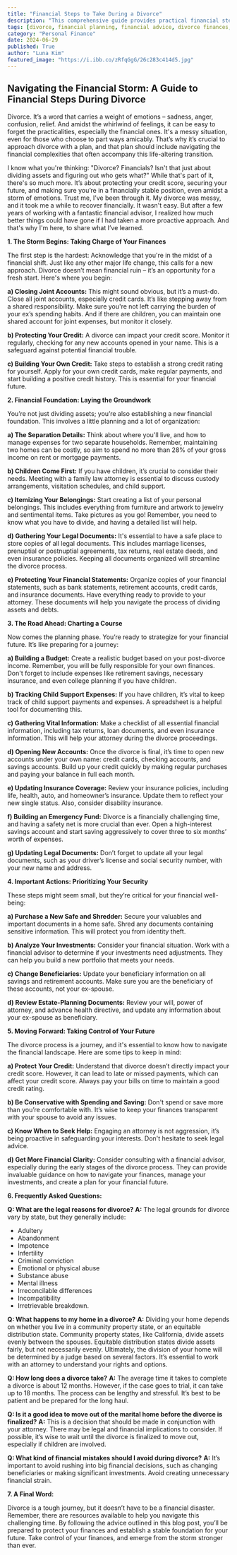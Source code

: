 ```yaml
---
title: "Financial Steps to Take During a Divorce"
description: "This comprehensive guide provides practical financial steps to take during a divorce, covering topics like protecting your credit, dividing assets, creating a budget, and building a new financial foundation.  Learn how to safeguard your financial future and emerge from this challenging transition with confidence."
tags: [divorce, financial planning, financial advice, divorce finances, credit score, budgeting, asset division, legal advice, financial stability, personal finance]
category: "Personal Finance"
date: 2024-06-29
published: True
author: "Luna Kim"
featured_image: "https://i.ibb.co/zRfqGgG/26c283c414d5.jpg"
---
```


##  Navigating the Financial Storm:  A Guide to Financial Steps During Divorce 

Divorce. It’s a word that carries a weight of emotions – sadness, anger, confusion, relief.  And amidst the whirlwind of feelings, it can be easy to forget the practicalities, especially the financial ones. It's a messy situation, even for those who choose to part ways amicably. That’s why it’s crucial to approach divorce with a plan, and that plan should include navigating the financial complexities that often accompany this life-altering transition. 

I know what you're thinking: "Divorce? Financials? Isn't that just about dividing assets and figuring out who gets what?" While that's part of it, there's so much more.  It’s about protecting your credit score, securing your future, and making sure you’re in a financially stable position, even amidst a storm of emotions.  Trust me, I’ve been through it. My divorce was messy, and it took me a while to recover financially. It wasn't easy. But after a few years of working with a fantastic financial advisor, I realized how much better things could have gone if I had taken a more proactive approach.  And that's why I'm here, to share what I’ve learned. 

**1.  The Storm Begins:  Taking Charge of Your Finances**

The first step is the hardest:  Acknowledge that you're in the midst of a financial shift.  Just like any other major life change, this calls for a new approach.  Divorce doesn’t mean financial ruin – it’s an opportunity for a fresh start.  Here's where you begin:

**a) Closing Joint Accounts:**  This might sound obvious, but it’s a must-do.  Close all joint accounts, especially credit cards.  It’s like stepping away from a shared responsibility.  Make sure you're not left carrying the burden of your ex’s spending habits.  And if there are children, you can maintain one shared account for joint expenses, but monitor it closely.

**b) Protecting Your Credit:**  A divorce can impact your credit score.  Monitor it regularly,  checking for any new accounts opened in your name.  This is a safeguard against potential financial trouble.

**c) Building Your Own Credit:**  Take steps to establish a strong credit rating for yourself.  Apply for your own credit cards, make regular payments, and start building a positive credit history. This is essential for your financial future.

**2.  Financial Foundation:  Laying the Groundwork**

You’re not just dividing assets; you’re also establishing a new financial foundation.  This involves a little planning and a lot of organization:

**a) The Separation Details:**  Think about where you'll live, and how to manage expenses for two separate households. Remember, maintaining two homes can be costly,  so aim to spend no more than 28% of your gross income on rent or mortgage payments.

**b) Children Come First:**  If you have children, it’s crucial to consider their needs.  Meeting with a family law attorney is essential to discuss custody arrangements, visitation schedules, and child support. 

**c) Itemizing Your Belongings:**  Start creating a list of your personal belongings.  This includes everything from furniture and artwork to jewelry and sentimental items.  Take pictures as you go!  Remember, you need to know what you have to divide, and having a detailed list will help.

**d) Gathering Your Legal Documents:**  It's essential to have a safe place to store copies of all legal documents. This includes marriage licenses, prenuptial or postnuptial agreements, tax returns, real estate deeds,  and even insurance policies.  Keeping all documents organized will streamline the divorce process.

**e)  Protecting Your Financial Statements:**  Organize copies of your financial statements, such as bank statements, retirement accounts, credit cards, and insurance documents.  Have everything ready to provide to your attorney.  These documents will help you navigate the process of dividing assets and debts. 

**3.  The Road Ahead:  Charting a Course**

Now comes the planning phase. You’re ready to strategize for your financial future.  It’s like preparing for a journey:

**a)  Building a Budget:**  Create a realistic budget based on your post-divorce income.  Remember, you will be fully responsible for your own finances.  Don't forget to include expenses like retirement savings, necessary insurance, and even college planning if you have children.

**b) Tracking Child Support Expenses:**  If you have children, it’s vital to keep track of child support payments and expenses.  A spreadsheet is a helpful tool for documenting this.

**c) Gathering Vital Information:**  Make a checklist of all essential financial information, including tax returns, loan documents, and even insurance information.  This will help your attorney during the divorce proceedings. 

**d)  Opening New Accounts:**  Once the divorce is final,  it’s time to open new accounts under your own name:  credit cards, checking accounts, and savings accounts.  Build up your credit quickly by making regular purchases and paying your balance in full each month. 

**e)  Updating Insurance Coverage:**  Review your insurance policies, including life, health, auto, and homeowner’s insurance.  Update them to reflect your new single status.  Also, consider disability insurance.

**f) Building an Emergency Fund:**  Divorce is a financially challenging time, and having a safety net is more crucial than ever. Open a high-interest savings account and start saving aggressively to cover three to six months’ worth of expenses.

**g)  Updating Legal Documents:**  Don’t forget to update all your legal documents, such as your driver’s license and social security number, with your new name and address.

**4.  Important Actions:  Prioritizing Your Security**

These steps might seem small, but they’re critical for your financial well-being:

**a)  Purchase a New Safe and Shredder:**  Secure your valuables and important documents in a home safe.  Shred any documents containing sensitive information. This will protect you from identity theft.

**b) Analyze Your Investments:**   Consider your financial situation. Work with a financial advisor to determine if your investments need adjustments.  They can help you build a new portfolio that meets your needs.

**c)  Change Beneficiaries:**   Update your beneficiary information on all savings and retirement accounts.  Make sure you are the beneficiary of these accounts, not your ex-spouse.

**d)  Review Estate-Planning Documents:**   Review your will, power of attorney, and advance health directive, and update any information about your ex-spouse as beneficiary.  

**5.  Moving Forward:  Taking Control of Your Future**

The divorce process is a journey, and it's essential to know how to navigate the financial landscape. Here are some tips to keep in mind:

**a)  Protect Your Credit:**  Understand that divorce doesn’t directly impact your credit score.  However, it can lead to late or missed payments, which can affect your credit score.  Always pay your bills on time to maintain a good credit rating.

**b)  Be Conservative with Spending and Saving:**   Don't spend or save more than you’re comfortable with.  It’s wise to keep your finances transparent with your spouse to avoid any issues.

**c)  Know When to Seek Help:**  Engaging an attorney is not aggression, it’s being proactive in safeguarding your interests.  Don't hesitate to seek legal advice.

**d)  Get More Financial Clarity:**  Consider consulting with a financial advisor, especially during the early stages of the divorce process. They can provide invaluable guidance on how to navigate your finances, manage your investments, and create a plan for your financial future. 

**6.  Frequently Asked Questions:**

**Q:  What are the legal reasons for divorce?**
**A:**  The legal grounds for divorce vary by state,  but they generally include:
* Adultery
* Abandonment
* Impotence
* Infertility
* Criminal conviction
*  Emotional or physical abuse
* Substance abuse
*  Mental illness
* Irreconcilable differences
* Incompatibility 
*  Irretrievable breakdown.

**Q:  What happens to my home in a divorce?**
**A:**  Dividing your home depends on whether you live in a community property state, or an equitable distribution state. Community property states, like California, divide assets evenly between the spouses. Equitable distribution states divide assets fairly, but not necessarily evenly.  Ultimately, the division of your home will be determined by a judge based on several factors. It’s essential to work with an attorney to understand your rights and options. 

**Q: How long does a divorce take?**
**A:**  The average time it takes to complete a divorce is about 12 months.  However, if the case goes to trial, it can take up to 18 months. The process can be lengthy and stressful. It’s best to be patient and be prepared for the long haul.

**Q:  Is it a good idea to move out of the marital home before the divorce is finalized?** 
**A:**  This is a decision that should be made in conjunction with your attorney. There may be legal and financial implications to consider. If possible,  it’s wise to wait until the divorce is finalized to move out, especially if children are involved. 

**Q:  What kind of financial mistakes should I avoid during divorce?**
**A:**  It’s important to avoid rushing into big financial decisions, such as changing beneficiaries or making significant investments.  Avoid creating unnecessary financial strain.

**7.  A Final Word:**

Divorce is a tough journey, but it doesn’t have to be a financial disaster.  Remember, there are resources available to help you navigate this challenging time.  By following the advice outlined in this blog post, you’ll be prepared to protect your finances and establish a stable foundation for your future.  Take control of your finances, and emerge from the storm stronger than ever. 
